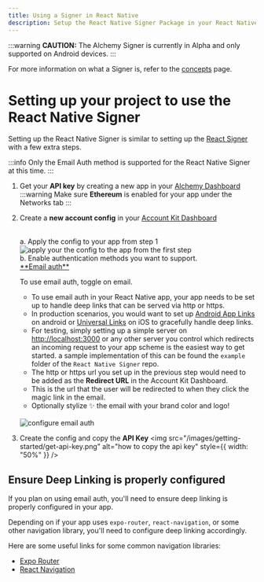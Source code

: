 ```yaml
---
title: Using a Signer in React Native
description: Setup the React Native Signer Package in your React Native Project
---
```


:::warning
**CAUTION:** The Alchemy Signer is currently in Alpha and only supported on Android devices.
:::

For more information on what a Signer is, refer to the [concepts](/concepts/smart-account-signer) page.

# Setting up your project to use the React Native Signer

Setting up the React Native Signer is similar to setting up the [React Signer](/signer/quickstart) with a few extra steps.

:::info
Only the Email Auth method is supported for the React Native Signer at this time.
:::

1.  Get your **API key** by creating a new app in your [Alchemy Dashboard](https://dashboard.alchemy.com/apps)
    :::warning
    Make sure **Ethereum** is enabled for your app under the Networks tab
    :::

2.  Create a **new account config** in your [Account Kit Dashboard](https://dashboard.alchemy.com/accounts)

    <br />
    a. Apply the config to your app from step 1
    <img
      src="/images/getting-started/apply-config-to-app.png"
      alt="apply your the config to the app from the first step"
      style={{ width: "50%" }}
    />
    <br />
    b. Enable authentication methods you want to support.

    <br />
    <u>**Email auth**</u>

    To use email auth, toggle on email.

    - To use email auth in your React Native app, your app needs to be set up to handle deep links that can be served via http or https.
    - In production scenarios, you would want to set up [Android App Links](https://developer.android.com/training/app-links) on android or [Universal Links](https://developer.apple.com/documentation/xcode/supporting-universal-links-in-your-app) on iOS to gracefully handle deep links.
    - For testing, simply setting up a simple server on [http://localhost:3000](http://localhost:3000/) or any other server you control which redirects an incoming request to your app scheme is the easiest way to get started.
      a sample implementation of this can be found the `example` folder of the `React Native Signer` repo.
    - The http or https url you set up in the previous step would need to be added as the **Redirect URL** in the Account Kit Dashboard.
    - This is the url that the user will be redirected to when they click the magic link in the email.
    - Optionally stylize ✨ the email with your brand color and logo!

    <br />
    <img
      src="/images/getting-started/email-auth-setup.png"
      alt="configure email auth"
      style={{ width: "50%" }}
    />
    <br />

3.  Create the config and copy the **API Key**
    <img
      src="/images/getting-started/get-api-key.png"
      alt="how to copy the api key"
      style={{ width: "50%" }}
    />

## Ensure Deep Linking is properly configured

If you plan on using email auth, you'll need to ensure deep linking is properly configured in your app.

Depending on if your app uses `expo-router`, `react-navigation`, or some other navigation library, you'll need to configure deep linking accordingly.

Here are some useful links for some common navigation libraries:

- [Expo Router](https://docs.expo.dev/linking/into-your-app/)
- [React Navigation](https://reactnavigation.org/docs/deep-linking/)
